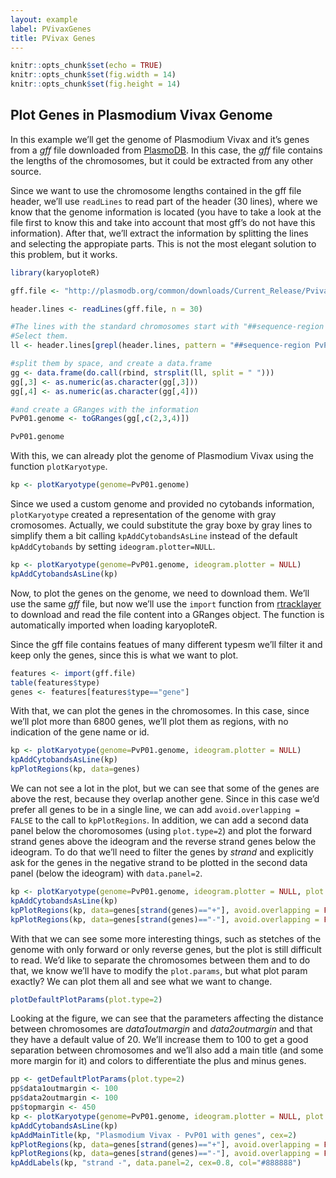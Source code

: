```yaml
---
layout: example
label: PVivaxGenes
title: PVivax Genes
---
```



```r
knitr::opts_chunk$set(echo = TRUE)
knitr::opts_chunk$set(fig.width = 14)
knitr::opts_chunk$set(fig.height = 14)

```

## Plot Genes in Plasmodium Vivax Genome

In this example we'll get the genome of Plasmodium Vivax and it's genes from 
a _gff_ file downloaded from [PlasmoDB](http://plasmodb.org). In this case,
the _gff_ file contains the lengths of the chromosomes, but it could be
extracted from any other source.

Since we want to use the chromosome lengths contained in the gff file header, 
we'll use `readLines` to read part of the header (30 lines), where we 
know that the genome information is located (you have to take a look at the file
first to know this and take into account that most gff's do not have this 
information). After that, we'll extract the information by splitting the lines
and selecting the appropiate parts. This is not the most elegant solution to 
this problem, but it works.


```r
library(karyoploteR)

gff.file <- "http://plasmodb.org/common/downloads/Current_Release/PvivaxP01/gff/data/PlasmoDB-33_PvivaxP01.gff"

header.lines <- readLines(gff.file, n = 30)

#The lines with the standard chromosomes start with "##sequence-region PvP01".
#Select them.
ll <- header.lines[grepl(header.lines, pattern = "##sequence-region PvP01")]

#split them by space, and create a data.frame
gg <- data.frame(do.call(rbind, strsplit(ll, split = " ")))
gg[,3] <- as.numeric(as.character(gg[,3]))
gg[,4] <- as.numeric(as.character(gg[,4]))

#and create a GRanges with the information
PvP01.genome <- toGRanges(gg[,c(2,3,4)])

PvP01.genome

```

With this, we can already plot the genome of Plasmodium Vivax using the function
`plotKaryotype`.

```r
kp <- plotKaryotype(genome=PvP01.genome)
```

Since we used a custom genome and provided no cytobands information, 
`plotKaryotype` created a representation of the genome with gray cromosomes. 
Actually, we could substitute the gray boxe by gray lines to simplify them a bit
calling `kpAddCytobandsAsLine` instead of the default `kpAddCytobands` by setting
`ideogram.plotter=NULL`.


```r
kp <- plotKaryotype(genome=PvP01.genome, ideogram.plotter = NULL)
kpAddCytobandsAsLine(kp)
```

Now, to plot the genes on the genome, we need to download them. We'll use the 
same _gff_ file, but now we'll use the `import` function from 
[rtracklayer](http://bioconductor.org/packages/rtracklayer/) to download and 
read the file content into a GRanges object. The function is automatically 
imported when loading karyoploteR. 

Since the gff file contains featues of many different typesm we'll filter it and
keep only the genes, since this is what we want to plot.


```r
features <- import(gff.file)
table(features$type)
genes <- features[features$type=="gene"]
```

With that, we can plot the genes in the chromosomes. In this case, since we'll 
plot more than 6800 genes, we'll plot them as regions, with no indication of the
gene name or id.

```r
kp <- plotKaryotype(genome=PvP01.genome, ideogram.plotter = NULL)
kpAddCytobandsAsLine(kp)
kpPlotRegions(kp, data=genes)
```

We can not see a lot in the plot, but we can see that some of the genes are 
above the rest, because they overlap another gene. Since in this case we'd prefer
all genes to be in a single line, we can add `avoid.overlapping = FALSE` to
the call to `kpPlotRegions`. In addition, we can add a second data panel below
the choromosomes (using `plot.type=2`) and plot the forward strand genes above 
the ideogram and the reverse strand genes below the ideogram. To do that we'll 
need to filter the genes by _strand_ and explicitly ask for the genes in the 
negative strand to be plotted in the second data panel (below the ideogram) 
with `data.panel=2`.

```r
kp <- plotKaryotype(genome=PvP01.genome, ideogram.plotter = NULL, plot.type=2)
kpAddCytobandsAsLine(kp)
kpPlotRegions(kp, data=genes[strand(genes)=="+"], avoid.overlapping = FALSE)
kpPlotRegions(kp, data=genes[strand(genes)=="-"], avoid.overlapping = FALSE, data.panel=2)
```

With that we can see some more interesting things, such as stetches of the
genome with only forward or only reverse genes, but the plot is still difficult 
to read. We'd like to separate the chromosomes between them and to do that, we 
know we'll have to modify the `plot.params`, but what plot param exactly? 
We can plot them all and see what we want to change.

```r
plotDefaultPlotParams(plot.type=2)
```

Looking at the figure, we can see that the parameters affecting the distance 
between chromosomes are _data1outmargin_ and _data2outmargin_ and that they have
a default value of 20. We'll increase them to 100 to get a good separation 
between chromosomes and we'll also add a main title (and some more margin for it)
and colors to differentiate the plus and minus genes.

```r
pp <- getDefaultPlotParams(plot.type=2)
pp$data1outmargin <- 100
pp$data2outmargin <- 100
pp$topmargin <- 450
kp <- plotKaryotype(genome=PvP01.genome, ideogram.plotter = NULL, plot.type=2, plot.params = pp)
kpAddCytobandsAsLine(kp)
kpAddMainTitle(kp, "Plasmodium Vivax - PvP01 with genes", cex=2)
kpPlotRegions(kp, data=genes[strand(genes)=="+"], avoid.overlapping = FALSE, col="deepskyblue")
kpPlotRegions(kp, data=genes[strand(genes)=="-"], avoid.overlapping = FALSE, col="gold", data.panel=2)
kpAddLabels(kp, "strand -", data.panel=2, cex=0.8, col="#888888")
```
